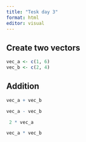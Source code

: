 ```yaml
---
title: "Tesk day 3"
format: html
editor: visual
---
```


## Create two vectors

```r
vec_a <- c(1, 6)
vec_b <- c(2, 4)

```

## Addition

```r
vec_a + vec_b
```

```r
vec_a - vec_b
```

```r
 2 * vec_a
```

```r
vec_a * vec_b
```
